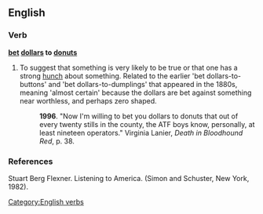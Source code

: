 ==English==

===Verb===
'''[[bet]] [[dollars]] to [[donuts]]'''

# {{context|idiomatic|lang=en}} To suggest that something is very likely to be true or that one has a strong [[hunch]] about something. Related to the earlier 'bet dollars-to-buttons' and 'bet dollars-to-dumplings' that appeared in the 1880s, meaning 'almost certain' because the dollars are bet against something near worthless, and perhaps zero shaped.  
#: '''1996'''. "Now I'm willing to bet you dollars to donuts that out of every twenty stills in the county, the ATF boys know, personally, at least nineteen operators." Virginia Lanier, ''Death in Bloodhound Red'', p. 38.
[[Category:English verbs]]

===References===
Stuart Berg Flexner. Listening to America. (Simon and Schuster, New York, 1982).